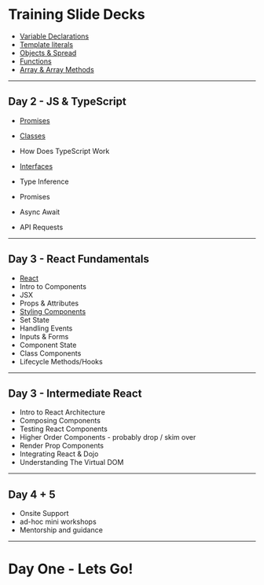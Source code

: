 

# Training Slide Decks

- [Variable Declarations](/decks/variables/#0)
- [Template literals](/decks/template-literals/#0)
- [Objects & Spread](/decks/objects/#0)
- [Functions](/decks/functions/#0)
- [Array & Array Methods](/decks/arrays/#0)


---

## Day 2 - JS & TypeScript

- [Promises](/decks/promises/#0)
- [Classes](/decks/classes/#0)

- How Does TypeScript Work
- [Interfaces](/decks/typescript-interfaces/#0)
- Type Inference
- Promises
- Async Await
- API Requests

---

## Day 3 - React Fundamentals

- [React](/decks/react/#0)
- Intro to Components
- JSX
- Props & Attributes
- [Styling Components](/decks/styles/#0)
- Set State
- Handling Events
- Inputs & Forms
- Component State
- Class Components
- Lifecycle Methods/Hooks

---

## Day 3 - Intermediate React

- Intro to React Architecture
- Composing Components
- Testing React Components
- Higher Order Components - probably drop / skim over
- Render Prop Components
- Integrating React & Dojo
- Understanding The Virtual DOM

---

## Day 4 + 5

- Onsite Support
- ad-hoc mini workshops
- Mentorship and guidance

---

# Day One - Lets Go!
